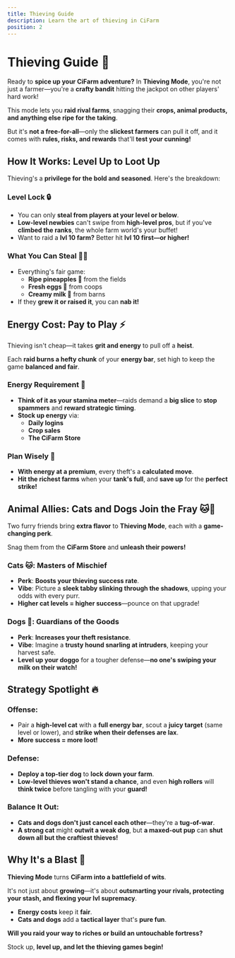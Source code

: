 ```yaml
---
title: Thieving Guide
description: Learn the art of thieving in CiFarm
position: 2
---
```


# Thieving Guide 🪬

Ready to **spice up your CiFarm adventure?** In **Thieving Mode**, you're not just a farmer—you're a **crafty bandit** hitting the jackpot on other players' hard work!

This mode lets you **raid rival farms**, snagging their **crops, animal products, and anything else ripe for the taking**.

But it's **not a free-for-all**—only the **slickest farmers** can pull it off, and it comes with **rules, risks, and rewards** that'll **test your cunning!**

## How It Works: Level Up to Loot Up

Thieving's a **privilege for the bold and seasoned**. Here's the breakdown:

### Level Lock 🔒
- You can only **steal from players at your level or below**.
- **Low-level newbies** can't swipe from **high-level pros**, but if you've **climbed the ranks**, the whole farm world's your buffet!
- Want to raid a **lvl 10 farm?** Better hit **lvl 10 first—or higher!**

### What You Can Steal 🏴‍☠️
- Everything's fair game:
  - **Ripe pineapples 🍍** from the fields
  - **Fresh eggs 🥚** from coops
  - **Creamy milk 🥛** from barns
- If they **grew it or raised it**, you can **nab it!**

## Energy Cost: Pay to Play ⚡

Thieving isn't cheap—it takes **grit and energy** to pull off a **heist**.

Each **raid burns a hefty chunk** of your **energy bar**, set high to keep the game **balanced and fair**.

### Energy Requirement 🔋
- **Think of it as your stamina meter**—raids demand a **big slice** to **stop spammers** and **reward strategic timing**.
- **Stock up energy** via:
  - **Daily logins**
  - **Crop sales**
  - **The CiFarm Store**

### Plan Wisely 🧠
- **With energy at a premium**, every theft's a **calculated move**.
- **Hit the richest farms** when your **tank's full**, and **save up** for the **perfect strike!**

## Animal Allies: Cats and Dogs Join the Fray 🐱🐶

Two furry friends bring **extra flavor** to **Thieving Mode**, each with a **game-changing perk**.

Snag them from the **CiFarm Store** and **unleash their powers!**

### Cats 🐱: Masters of Mischief
- **Perk**: **Boosts your thieving success rate**.
- **Vibe**: Picture a **sleek tabby slinking through the shadows**, upping your odds with every purr.
- **Higher cat levels = higher success**—pounce on that upgrade!

### Dogs 🐶: Guardians of the Goods
- **Perk**: **Increases your theft resistance**.
- **Vibe**: Imagine a **trusty hound snarling at intruders**, keeping your harvest safe.
- **Level up your doggo** for a tougher defense—**no one's swiping your milk on their watch!**

## Strategy Spotlight 🔥

### Offense:
- Pair a **high-level cat** with a **full energy bar**, scout a **juicy target** (same level or lower), and **strike when their defenses are lax**.
- **More success = more loot!**

### Defense:
- **Deploy a top-tier dog** to **lock down your farm**.
- **Low-level thieves won't stand a chance**, and even **high rollers** will **think twice** before tangling with your **guard!**

### Balance It Out:
- **Cats and dogs don't just cancel each other**—they're a **tug-of-war**.
- **A strong cat** might **outwit a weak dog**, but **a maxed-out pup** can **shut down all but the craftiest thieves!**

## Why It's a Blast 🎯

**Thieving Mode** turns **CiFarm into a battlefield of wits**.

It's not just about **growing**—it's about **outsmarting your rivals, protecting your stash, and flexing your lvl supremacy**.

- **Energy costs** keep it **fair**.
- **Cats and dogs** add a **tactical layer** that's **pure fun**.

**Will you raid your way to riches or build an untouchable fortress?**

Stock up, **level up, and let the thieving games begin!** 